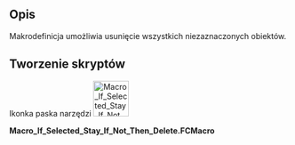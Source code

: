 <languages/>

<div class="mw-translate-fuzzy">
{{Macro/pl
|Name=Macro If Selected Stay If Not Then Delete
|Translate=Makrodefinicja: Jeśli wybrane pozostaw, jeśli nie to usuń
|Icon=Macro_If_Selected_Stay_If_Not_Then_Delete.png
|Description=Makrodefinicja umożliwia usunięcie wszystkich niezaznaczonych obiektów.
|Author=Mario52
|Version=00.03b
|Date=2023-09-24
|FCVersion=wszystkie
|Download=[https://www.freecadweb.org/wiki/images/6/62/Macro_If_Selected_Stay_If_Not_Then_Delete.png ToolBar Icon]
|SeeAlso=[[Macro_Toggle_Visibility2_1-2/pl|Makro przełącz widoczność 2 1-2]]<br>[[Macro_Toggle_Visibility2_2-2/pl|Makro przełącz widoczność 2 2-2]]<br>[[Macro_Toggle_Visibility/pl|Makro przełącz widoczność]]<br>[[Macro_HiddenAlls/pl|Makro ukryj wszystko]]<br>[[Macro_VisibleAlls/pl|Makro wyświetl wszystko]]
}}
</div>

<span id="Description"></span>
==Opis==

Makrodefinicja umożliwia usunięcie wszystkich niezaznaczonych obiektów.

<span id="Script"></span>
==Tworzenie skryptów==

Ikonka paska narzędzi
[[Image:Macro_If_Selected_Stay_If_Not_Then_Delete.png|64px]]

'''Macro_If_Selected_Stay_If_Not_Then_Delete.FCMacro'''

{{MacroCode|code=
import FreeCAD
import Draft
# 16/06/2016, 21/02/2018, 22/09/2023, 24/09/2023
# Macro_SelectVisible series
__title__   = "Macro_If_Selected_Stay_If_Not_Then_Delete"
__author__  = "Mario52"
__url__     = "https://freecad.org/index-fr.html"
__version__ = "00.03b"
__date__    = "24/09/2023"

App = FreeCAD
try:
    for ShapeNameObj in FreeCAD.ActiveDocument.Objects:
        if str(ShapeNameObj) == "<group object>":
            if len(Draft.get_group_contents(ShapeNameObj)) == 0:
                App.ActiveDocument.removeObject(ShapeNameObj.Name)        # remove group not selecteds
        else:
            if Gui.Selection.isSelected(ShapeNameObj):
                None
            else:
                App.ActiveDocument.removeObject(ShapeNameObj.Name)        # remove objects not selecteds
    
    for ShapeNameGroup in FreeCAD.ActiveDocument.Objects:
        if (str(ShapeNameGroup) == "<group object>"):
            if len(Draft.get_group_contents(ShapeNameGroup)) == 0:
                App.ActiveDocument.removeObject(ShapeNameGroup.Name)      # remove group emptied
except Exception:
    None
}}